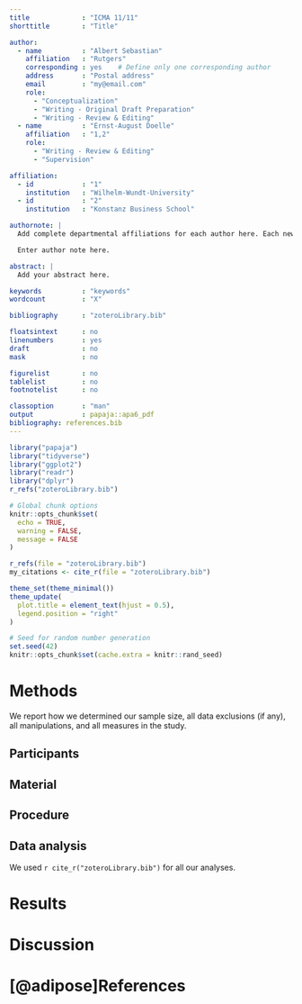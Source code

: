 ```yaml
---
title             : "ICMA 11/11"
shorttitle        : "Title"

author: 
  - name          : "Albert Sebastian"
    affiliation   : "Rutgers"
    corresponding : yes    # Define only one corresponding author
    address       : "Postal address"
    email         : "my@email.com"
    role: 
      - "Conceptualization"
      - "Writing - Original Draft Preparation"
      - "Writing - Review & Editing"
  - name          : "Ernst-August Doelle"
    affiliation   : "1,2"
    role:
      - "Writing - Review & Editing"
      - "Supervision"

affiliation:
  - id            : "1"
    institution   : "Wilhelm-Wundt-University"
  - id            : "2"
    institution   : "Konstanz Business School"

authornote: |
  Add complete departmental affiliations for each author here. Each new line herein must be indented, like this line.

  Enter author note here.

abstract: |
  Add your abstract here.

keywords          : "keywords"
wordcount         : "X"

bibliography      : "zoteroLibrary.bib"

floatsintext      : no
linenumbers       : yes
draft             : no
mask              : no

figurelist        : no
tablelist         : no
footnotelist      : no

classoption       : "man"
output            : papaja::apa6_pdf
bibliography: references.bib
---
```


```r
library("papaja")
library("tidyverse")
library("ggplot2")
library("readr")
library("dplyr")
r_refs("zoteroLibrary.bib")

# Global chunk options
knitr::opts_chunk$set(
  echo = TRUE,
  warning = FALSE,
  message = FALSE
)

```

```r
r_refs(file = "zoteroLibrary.bib")
my_citations <- cite_r(file = "zoteroLibrary.bib")
```

```r
theme_set(theme_minimal())
theme_update(
  plot.title = element_text(hjust = 0.5),
  legend.position = "right"
)

```

```r
# Seed for random number generation
set.seed(42)
knitr::opts_chunk$set(cache.extra = knitr::rand_seed)
```

# Methods

We report how we determined our sample size, all data exclusions (if any), all manipulations, and all measures in the study. <!-- 21-word solution (Simmons, Nelson & Simonsohn, 2012; retrieved from http://ssrn.com/abstract=2160588) -->

## Participants

## Material

## Procedure

## Data analysis

We used `r cite_r("zoteroLibrary.bib")` for all our analyses.

# Results

# Discussion

\newpage

# [@adipose]References

::: {#refs custom-style="Bibliography"}
:::
